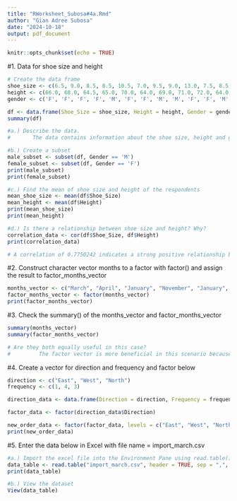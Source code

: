 ```yaml
---
title: "RWorksheet_Subosa#4a.Rmd"
author: "Gian Adree Subosa"
date: "2024-10-18"
output: pdf_document
---
```


```r
knitr::opts_chunk$set(echo = TRUE)
```

#1. Data for shoe size and height
```r
# Create the data frame
shoe_size <- c(6.5, 9.0, 8.5, 8.5, 10.5, 7.0, 9.5, 9.0, 13.0, 7.5, 8.5, 10.5, 12.0, 10.5, 13.0, 11.5, 8.5, 5.0, 10.0, 6.5, 8.5, 8.5, 10.5, 11.0, 9.0, 13.0)
height <- c(66.0, 68.0, 64.5, 65.0, 70.0, 64.0, 69.0, 71.0, 72.0, 64.0, 67.0, 74.5, 71.0, 71.0, 77.0, 72.0, 59.0, 62.0, 72.0, 66.0, 64.0, 67.0, 69.0, 73.0, 69.0, 70.0)
gender <- c('F', 'F', 'F', 'F', 'M', 'F', 'F', 'M', 'M', 'F', 'F', 'M', 'M', 'M', 'M', 'M', 'F', 'F', 'M', 'F', 'F', 'M', 'M', 'M', 'M', 'M')

df <- data.frame(Shoe_Size = shoe_size, Height = height, Gender = gender)
summary(df)

#a.) Describe the data.
#       The data contains information about the shoe size, height and gender. The data indicates that males tend to have larger shoe sizes and greater heights compared to females, as reflected in the overall summary. 
```

```r
#b.) Create a subset
male_subset <- subset(df, Gender == 'M')
female_subset <- subset(df, Gender == 'F')
print(male_subset)
print(female_subset)
```

```r
#c.) Find the mean of shoe size and height of the respondents
mean_shoe_size <- mean(df$Shoe_Size)
mean_height <- mean(df$Height)
print(mean_shoe_size)
print(mean_height)
```

```r
#d.) Is there a relationship between shoe size and height? Why?
correlation_data <- cor(df$Shoe_Size, df$Height)
print(correlation_data)

# A correlation of 0.7750242 indicates a strong positive relationship between shoe size and height. This means that, generally, as shoe size increases, height also increases among the respondents.
```

#2. Construct character vector months to a factor with factor() and assign the result to factor_months_vector
```r
months_vector <- c("March", "April", "January", "November", "January", "September", "October", "September", "November", "August", "January", "November", "November", "February", "May", "August", "July", "December", "August", "August", "September", "November", "February", "April")
factor_months_vector <- factor(months_vector)
print(factor_months_vector)
```

#3. Check the summary() of the months_vector and factor_months_vector
```r
summary(months_vector)
summary(factor_months_vector)

# Are they both equally useful in this case?
#         The factor vector is more beneficial in this scenario because it provides a clear split of the number of occurrences for each month, making data analysis and interpretation easier. In contrast, the character vector lacks the ability to summarize the frequency of unique values. As a result, turning the months to a factor with factor() is more suited for evaluating categorical data such as month names.
```

#4. Create a vector for direction and frequency and factor below
```r
direction <- c("East", "West", "North")
frequency <- c(1, 4, 3)

direction_data <- data.frame(Direction = direction, Frequency = frequency)

factor_data <- factor(direction_data$Direction)

new_order_data <- factor(factor_data, levels = c("East", "West", "North"))
print(new_order_data)
```

#5. Enter the data below in Excel with file name = import_march.csv
```r
#a.) Import the excel file into the Environment Pane using read.table() function
data_table <- read.table("import_march.csv", header = TRUE, sep = ",", stringsAsFactors = FALSE)
print(data_table)
```
```r
#b.) View the dataset
View(data_table)
```